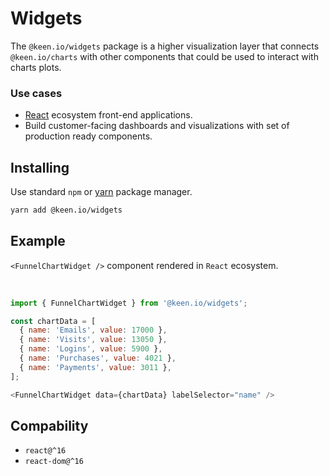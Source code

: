 
<Meta title="Docs/Widgets" />

# Widgets

The `@keen.io/widgets` package is a higher visualization layer that connects `@keen.io/charts` with other components
that could be used to interact with charts plots.

### Use cases
- [React](https://reactjs.org/) ecosystem front-end applications.
- Build customer-facing dashboards and visualizations with set of production ready components.

## Installing

Use standard `npm` or [yarn](https://yarnpkg.com/lang/en/) package manager.

```sh
yarn add @keen.io/widgets
```

## Example
`<FunnelChartWidget />` component rendered in `React` ecosystem.

<Story id="visualizations-funnel-chart--widget" height="550px" />

<br/>

```js
import { FunnelChartWidget } from '@keen.io/widgets';

const chartData = [
  { name: 'Emails', value: 17000 },
  { name: 'Visits', value: 13050 },
  { name: 'Logins', value: 5900 },
  { name: 'Purchases', value: 4021 },
  { name: 'Payments', value: 3011 },
];

<FunnelChartWidget data={chartData} labelSelector="name" />
```

## Compability

- `react@^16`
- `react-dom@^16`

